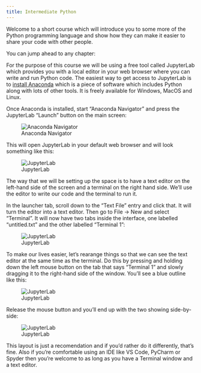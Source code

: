 ```yaml
---
title: Intermediate Python
---
```


Welcome to a short course which will introduce you to some more of the Python programming language and show how they can make it easier to share your code with other people.

You can jump ahead to any chapter:

For the purpose of this course we will be using a free tool called JupyterLab which provides you with a local editor in your web browser where you can write and run Python code. The easiest way to get access to JupyterLab is to [install Anaconda](https://www.anaconda.com/products/individual#Downloads) which is a piece of software which includes Python along with lots of other tools. It is freely available for Windows, MacOS and Linux.

Once Anaconda is installed, start "Anaconda Navigator" and press the JupyterLab "Launch" button on the main screen:

![Anaconda Navigator](./assets/navigator.png "Anaconda Navigator")

This will open JupyterLab in your default web browser and will look something like this:

![JupyterLab](./assets/jupyterlab1.png "JupyterLab")

The way that we will be setting up the space is to have a text editor on the left-hand side of the screen and a terminal on the right hand side. We'll use the editor to write our code and the terminal to run it.

In the launcher tab, scroll down to the "Text File" entry and click that. It will turn the editor into a text editor. Then go to File → New and select "Terminal". It will now have two tabs inside the interface, one labelled "untitled.txt" and the other labelled "Terminal 1":

![JupyterLab](./assets/jupyterlab2.png "JupyterLab")

To make our lives easier, let's rearange things so that we can see the text editor at the same time as the terminal. Do this by pressing and holding down the left mouse button on the tab that says "Terminal 1" and slowly dragging it to the right-hand side of the window. You'll see a blue outline like this:

![JupyterLab](./assets/jupyterlab3.png "JupyterLab")

Release the mouse button and you'll end up with the two showing side-by-side:

![JupyterLab](./assets/jupyterlab4.png "JupyterLab")

This layout is just a recomendation and if you'd rather do it differently, that's fine. Also if you're comfortable using an IDE like VS Code, PyCharm or Spyder then you're welcome to as long as you have a Terminal window and a text editor.

